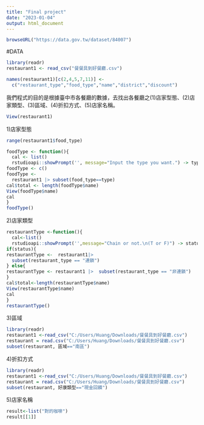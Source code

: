 ---
title: "Final project"
date: "2023-01-04"
output: html_document
---
```{r}
browseURL("https://data.gov.tw/dataset/84007")
```
#DATA
```{r}
library(readr)
restaurant1 <- read_csv("餐餐具到好餐廳.csv")
```

```{r}
names(restaurant1)[c(2,4,5,7,11)] <-
  c("restaurantˍtype","foodˍtype","name","district","discount")
```
我們程式的目的是根據臺中市各餐廳的數據，去找出各餐廳之(1)店家型態、(2)店家類型、(3)區域、(4)折扣方式、(5)店家名稱。

```{r}
View(restaurant1)
```
1)店家型態
```{r food_type}
range(restaurant1$foodˍtype)

foodType <- function(){
  cal <- list()
  rstudioapi::showPrompt('', message="Input the type you want.") -> type
foodType <- c()
foodType <- 
  restaurant1 |> subset(foodˍtype==type)
cal$total <- length(foodType$name)
View(foodType$name)
cal
}
foodType()
```
2)店家類型
```{r restaurantˍtype}
restaurantType <-function(){
  cal<-list()
  rstudioapi::showPrompt('',message="Chain or not.\n(T or F)") -> status
if(status){
restaurantType <-  restaurant1|>
  subset(restaurantˍtype == "連鎖")
} else{
restaurantType <- restaurant1 |>  subset(restaurantˍtype == "非連鎖")
}
cal$total<-length(restaurantType$name)
View(restaurantType$name)
cal
}
restaurantType()
```
3)區域
```{r}
library(readr)
restaurant1 <-read_csv("C:/Users/Huang/Downloads/餐餐具到好餐廳.csv")
restaurant = read.csv("C:/Users/Huang/Downloads/餐餐具到好餐廳.csv")
subset(restaurant, 區域=="南區")
```
4)折扣方式
```{r discount}
library(readr)
restaurant1 <-read_csv("C:/Users/Huang/Downloads/餐餐具到好餐廳.csv")
restaurant = read.csv("C:/Users/Huang/Downloads/餐餐具到好餐廳.csv")
subset(restaurant, 好康類型=="現金回饋")
```
5)店家名稱
```{r}
result<-list("對的咖啡")
result[[1]]
```





